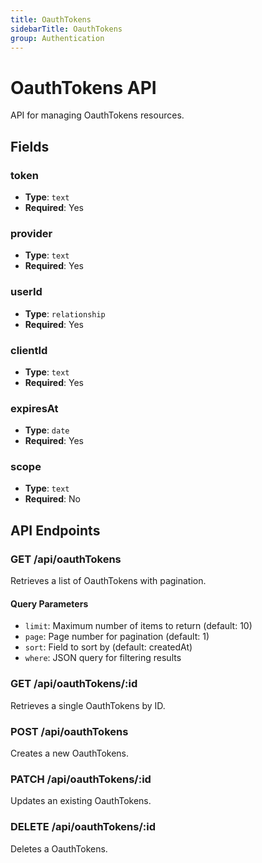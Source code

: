 ```yaml
---
title: OauthTokens
sidebarTitle: OauthTokens
group: Authentication
---
```


# OauthTokens API

API for managing OauthTokens resources.

## Fields

### token

- **Type**: `text`
- **Required**: Yes




### provider

- **Type**: `text`
- **Required**: Yes




### userId

- **Type**: `relationship`
- **Required**: Yes




### clientId

- **Type**: `text`
- **Required**: Yes




### expiresAt

- **Type**: `date`
- **Required**: Yes




### scope

- **Type**: `text`
- **Required**: No





## API Endpoints

### GET /api/oauthTokens
Retrieves a list of OauthTokens with pagination.

#### Query Parameters
- `limit`: Maximum number of items to return (default: 10)
- `page`: Page number for pagination (default: 1)
- `sort`: Field to sort by (default: createdAt)
- `where`: JSON query for filtering results

### GET /api/oauthTokens/:id
Retrieves a single OauthTokens by ID.

### POST /api/oauthTokens
Creates a new OauthTokens.

### PATCH /api/oauthTokens/:id
Updates an existing OauthTokens.

### DELETE /api/oauthTokens/:id
Deletes a OauthTokens.

